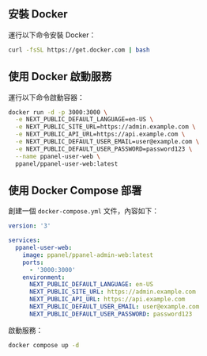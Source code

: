 ## 安裝 Docker

運行以下命令安裝 Docker：

```bash
curl -fsSL https://get.docker.com | bash
```

## 使用 Docker 啟動服務

運行以下命令啟動容器：

```bash
docker run -d -p 3000:3000 \
  -e NEXT_PUBLIC_DEFAULT_LANGUAGE=en-US \
  -e NEXT_PUBLIC_SITE_URL=https://admin.example.com \
  -e NEXT_PUBLIC_API_URL=https://api.example.com \
  -e NEXT_PUBLIC_DEFAULT_USER_EMAIL=user@example.com \
  -e NEXT_PUBLIC_DEFAULT_USER_PASSWORD=password123 \
  --name ppanel-user-web \
  ppanel/ppanel-user-web:latest
```

## 使用 Docker Compose 部署

創建一個 `docker-compose.yml` 文件，內容如下：

```yaml
version: '3'

services:
  ppanel-user-web:
    image: ppanel/ppanel-admin-web:latest
    ports:
      - '3000:3000'
    environment:
      NEXT_PUBLIC_DEFAULT_LANGUAGE: en-US
      NEXT_PUBLIC_SITE_URL: https://admin.example.com
      NEXT_PUBLIC_API_URL: https://api.example.com
      NEXT_PUBLIC_DEFAULT_USER_EMAIL: user@example.com
      NEXT_PUBLIC_DEFAULT_USER_PASSWORD: password123
```

啟動服務：

```bash
docker compose up -d
```


<Giscus />
